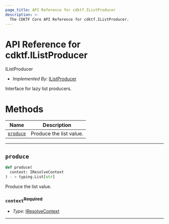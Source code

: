 ```yaml
---
page_title: API Reference for cdktf.IListProducer
description: >-
  The CDKTF Core API Reference for cdktf.IListProducer.
---
```


<!-- This file is generated through yarn generate-docs -->

# API Reference for cdktf.IListProducer

   IListProducer <a name="IListProducer" id="cdktf.IListProducer"></a>
  
  - *Implemented By:* <a href="#cdktf.IListProducer">IListProducer</a>
  
  Interface for lazy list producers.
  
  # Methods <a name="Methods" id="Methods"></a>
  
  | **Name** | **Description** |
  | --- | --- |
  | <code><a href="#cdktf.IListProducer.produce">produce</a></code> | Produce the list value. |
  
  ---
  
  ## `produce` <a name="produce" id="cdktf.IListProducer.produce"></a>
  
  ```python
  def produce(
    context: IResolveContext
 ) - > typing.List[str]
  ```
  
  Produce the list value.
  
  ### `context`<sup>Required</sup> <a name="context" id="cdktf.IListProducer.produce.parameter.context"></a>
  
  - *Type:* <a href="#cdktf.IResolveContext">IResolveContext</a>
  
  ---
  
  
